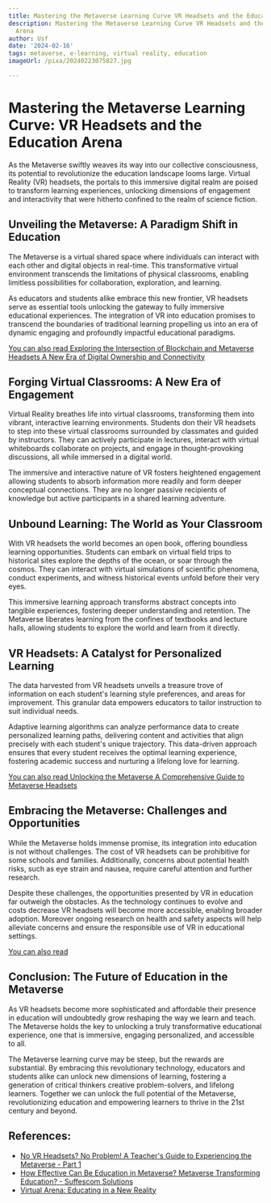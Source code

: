 ```yaml
---
title: Mastering the Metaverse Learning Curve VR Headsets and the Education Arena
description: Mastering the Metaverse Learning Curve VR Headsets and the Education
  Arena
author: Usf
date: '2024-02-16'
tags: metaverse, e-learning, virtual reality, education
imageUrl: /pixa/20240223075827.jpg

---
```

# Mastering  the  Metaverse Learning Curve: VR Headsets and the Education Arena

As the Metaverse swiftly  weaves its way  into our  collective consciousness, its potential to revolutionize the education landscape looms large. Virtual Reality (VR) headsets, the portals to this immersive digital realm are poised to transform learning  experiences,  unlocking dimensions of engagement and interactivity  that were hitherto confined to the realm of science fiction.

## Unveiling the  Metaverse: A Paradigm Shift in Education

The Metaverse is a virtual shared space where individuals can interact with each other and digital objects in real-time. This transformative virtual environment transcends the limitations of physical classrooms, enabling limitless possibilities for collaboration, exploration, and learning.

As educators  and students alike embrace this new frontier, VR headsets serve as essential tools unlocking the gateway to fully immersive educational experiences. The integration of VR into education promises  to transcend the boundaries of  traditional  learning propelling  us into an era of dynamic engaging and profoundly impactful educational paradigms.

[You can also read Exploring the Intersection  of Blockchain and Metaverse Headsets A New  Era of Digital Ownership and Connectivity](Exploring%20the%20Intersection%20of%20Blockchain%20and%20Metaverse%20Headsets%20A%20New%20Era%20of%20Digital%20Ownership%20and%20Connectivity)


## Forging Virtual  Classrooms: A New Era of Engagement

Virtual Reality breathes life  into virtual classrooms,  transforming them into  vibrant, interactive learning environments.  Students don  their VR headsets to step into  these  virtual classrooms  surrounded by classmates and guided by instructors. They can actively  participate in lectures, interact with virtual whiteboards collaborate on projects, and engage  in thought-provoking  discussions, all while immersed in a digital world.

The immersive and interactive nature of VR fosters heightened engagement allowing students to absorb information more readily and form  deeper  conceptual connections. They are no longer passive recipients  of knowledge but active  participants in a shared learning adventure.

## Unbound Learning: The World as Your Classroom

With VR headsets the world becomes an open  book, offering boundless learning opportunities.  Students can  embark on virtual field trips to historical  sites explore  the  depths of the ocean,  or soar through the cosmos. They can interact with virtual simulations of scientific phenomena, conduct experiments, and witness historical events unfold  before their very eyes.

This immersive learning approach transforms abstract concepts into tangible experiences, fostering deeper understanding and  retention. The Metaverse liberates learning from the confines of textbooks and lecture  halls,  allowing students to explore the world and learn from it directly.

## VR Headsets: A Catalyst for Personalized Learning

The data harvested from VR headsets unveils a treasure trove of information on each student's learning  style preferences, and areas for improvement. This granular data empowers educators to tailor instruction to suit individual needs.

Adaptive learning algorithms can analyze performance data  to create personalized learning paths, delivering content and activities that align precisely with each student's unique trajectory. This data-driven  approach ensures that  every student receives the optimal learning experience,  fostering  academic success and  nurturing a lifelong love for learning.

[You can also read Unlocking the Metaverse A Comprehensive Guide to Metaverse Headsets](Unlocking%20the%20Metaverse%20A%20Comprehensive%20Guide%20to%20Metaverse%20Headsets)


## Embracing the Metaverse: Challenges and  Opportunities

While the Metaverse holds immense promise, its integration into  education is not without  challenges. The cost of  VR headsets can be prohibitive for some schools and families. Additionally, concerns about potential health risks, such as eye strain and nausea, require careful attention and further research.

Despite these challenges, the opportunities presented by VR in education far outweigh the obstacles. As the technology continues to evolve and  costs  decrease VR headsets will  become more accessible, enabling broader adoption. Moreover ongoing research on health and safety aspects will help  alleviate concerns and ensure the responsible use of VR in educational settings.

[You can also read ]()


## Conclusion: The Future of Education  in the Metaverse

As VR headsets become more sophisticated and affordable  their presence in education  will undoubtedly  grow  reshaping the way we learn and teach. The Metaverse holds the key to  unlocking a truly transformative  educational  experience, one that is immersive, engaging personalized, and accessible to all.

The Metaverse learning curve may be steep, but the rewards are substantial. By embracing this revolutionary technology, educators and students alike can unlock new dimensions of learning, fostering a generation  of critical thinkers creative problem-solvers, and lifelong learners. Together we can unlock the full potential of the Metaverse, revolutionizing education and empowering learners to thrive in the 21st century and  beyond.

## References:
- [No VR Headsets? No Problem! A Teacher's Guide to Experiencing the Metaverse - Part 1](https://www.linkedin.com/pulse/vr-headsets-problem-teachers-guide-experiencing-metaverse-sharma)
- [How Effective Can Be Education in Metaverse? Metaverse Transforming Education? - Suffescom Solutions](https://www.suffescom.com/blog/how-effective-can-be-education-in-metaverse)
- [Virtual Arena: Educating in a New Reality](https://mixed-news.com/en/virtual-arena-educating-in-a-new-reality/)
